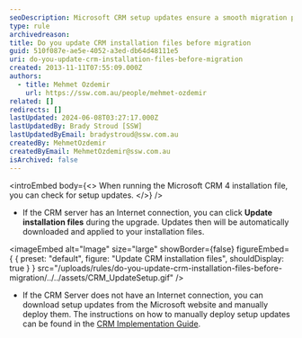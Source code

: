 ```yaml
---
seoDescription: Microsoft CRM setup updates ensure a smooth migration process by applying latest patches and fixes to installation files.
type: rule
archivedreason:
title: Do you update CRM installation files before migration
guid: 510f087e-ae5e-4052-a3ed-db64d48111e5
uri: do-you-update-crm-installation-files-before-migration
created: 2013-11-11T07:55:09.000Z
authors:
  - title: Mehmet Ozdemir
    url: https://ssw.com.au/people/mehmet-ozdemir
related: []
redirects: []
lastUpdated: 2024-06-08T03:27:17.000Z
lastUpdatedBy: Brady Stroud [SSW]
lastUpdatedByEmail: bradystroud@ssw.com.au
createdBy: MehmetOzdemir
createdByEmail: MehmetOzdemir@ssw.com.au
isArchived: false
---
```


<introEmbed
  body={<>
When running the Microsoft CRM 4 installation file, you can check for setup updates.
  </>}
/>
- If the CRM server has an Internet connection, you can click **Update installation files** during the upgrade. Updates then will be automatically downloaded and applied to your installation files.
  
<imageEmbed
  alt="Image"
  size="large"
  showBorder={false}
  figureEmbed={ {
    preset: "default",
    figure: "Update CRM installation files",
    shouldDisplay: true
  } }
  src="/uploads/rules/do-you-update-crm-installation-files-before-migration/../../assets/CRM_UpdateSetup.gif"
/>

- If the CRM Server does not have an Internet connection, you can download setup updates from the Microsoft website and manually deploy them. The instructions on how to manually deploy setup updates can be found in the [CRM Implementation Guide](http://www.ssw.com.au/SSW/Redirect/MSDNTaskList.htm).

